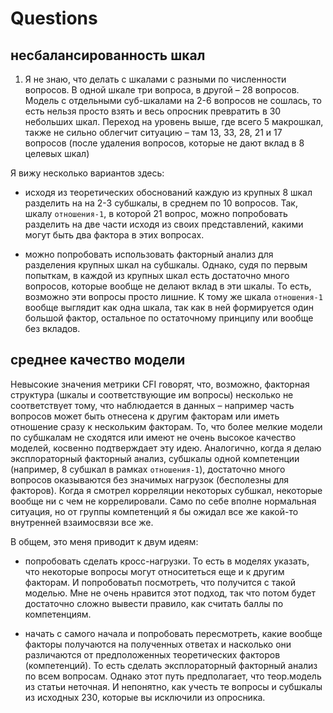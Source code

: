 # Questions {#q}


## несбалансированность шкал

1. Я не знаю, что делать с шкалами с разными по численности вопросов. В одной шкале три вопроса, в другой -- 28 вопросов. Модель с отдельными суб-шкалами на 2-6 вопросов не сошлась, то есть нельзя просто взять и весь опросник превратить в 30 небольших шкал. Переход на уровень выше, где всего 5 макрошкал, также не сильно облегчит ситуацию -- там 13, 33, 28, 21 и 17 вопросов (после удаления вопросов, которые не дают вклад в 8 целевых шкал)

Я вижу несколько вариантов здесь:

- исходя из теоретических обоснований каждую из крупных 8 шкал разделить на на 2-3 субшкалы, в среднем по 10 вопросов. Так, шкалу `отношения-1`, в которой 21 вопрос, можно попробовать разделить на две части исходя из своих представлений, какими могут быть два фактора в этих вопросах.

- можно попробовать использовать факторный анализ для разделения крупных шкал на субшкалы. Однако, судя по первым попыткам, в каждой из крупных шкал есть достаточно много вопросов, которые вообще не делают вклад в эти шкалы. То есть, возможно эти вопросы просто лишние. К тому же шкала `отношения-1` вообще  выглядит как одна шкала, так как в ней формируется один большой фактор, остальное по остаточному принципу или вообще без вкладов.

## среднее качество модели

Невысокие значения метрики CFI говорят, что, возможно, факторная структура (шкалы и соответствующие им вопросы) несколько не соответствует тому, что наблюдается в данных -- например часть вопросов может быть отнесена к другим факторам или иметь отношение сразу к нескольким факторам. То, что более мелкие модели по субшкалам не сходятся или имеют не очень высокое качество моделей, косвенно подтверждает эту идею. Аналогично, когда я делаю эксплораторный факторный анализ, субшкалы одной компетенции (например, 8 субшкал в рамках `отношения-1`), достаточно много вопросов оказываются без значимых нагрузок (бесполезны для факторов). Когда я смотрел корреляции некоторых субшкал, некоторые вообще ни с чем не коррелировали. Само по себе вполне нормальная ситуация, но от группы компетенций я бы ожидал все же какой-то внутренней взаимосвязи все же.

В общем, это меня приводит к двум идеям:

- попробовать сделать кросс-нагрузки. То есть в моделях указать, что некоторые вопросы могут относитеться еще и к другим факторам. И попробоватьп посмотреть, что получится с такой моделью. Мне не очень нравится этот подход, так что потом будет достаточно сложно вывести правило, как считать баллы по компетенциям.

- начать с самого начала и попробовать пересмотреть, какие вообще факторы получаются на полученных ответах и насколько они различаются от предположенных теоретических факторов (компетенций). То есть сделать эксплораторный факторный анализ по всем вопросам. Однако этот путь предполагает, что теор.модель из статьи неточная. И непонятно, как учесть те вопросы и субшкалы из исходных 230, которые вы исключили из опросника.